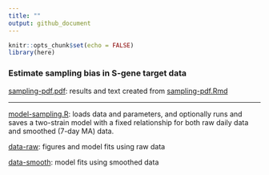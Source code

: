 ```yaml
---
title: ""
output: github_document
---
```


```r
knitr::opts_chunk$set(echo = FALSE)
library(here)
```

### Estimate sampling bias in S-gene target data

[sampling-pdf.pdf](./sampling-pdf.pdf): results and text created from [sampling-pdf.Rmd](./sampling-pdf.Rmd)

---

[model-sampling.R](./model-sampling.R): loads data and parameters, and optionally runs and saves a two-strain model with a fixed relationship for both raw daily data and smoothed (7-day MA) data.

[data-raw](./data-raw): figures and model fits using raw data

[data-smooth](./data-raw): model fits using smoothed data

